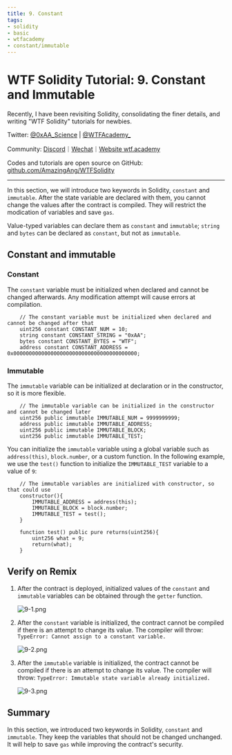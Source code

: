 ```yaml
---
title: 9. Constant
tags:
- solidity
- basic
- wtfacademy
- constant/immutable
---
```



# WTF Solidity Tutorial: 9. Constant and Immutable

<QuizProgress  courseId={SOLIDITY_COURSE_ID} lessonId={SOLIDITY_BASIC_LESSON_ID_9}></QuizProgress>

Recently, I have been revisiting Solidity, consolidating the finer details, and writing "WTF Solidity" tutorials for newbies. 

Twitter: [@0xAA_Science](https://twitter.com/0xAA_Science) | [@WTFAcademy_](https://twitter.com/WTFAcademy_)

Community: [Discord](https://discord.wtf.academy)｜[Wechat](https://docs.google.com/forms/d/e/1FAIpQLSe4KGT8Sh6sJ7hedQRuIYirOoZK_85miz3dw7vA1-YjodgJ-A/viewform?usp=sf_link)｜[Website wtf.academy](https://wtf.academy)

Codes and tutorials are open source on GitHub: [github.com/AmazingAng/WTFSolidity](https://github.com/AmazingAng/WTFSolidity)


-----

In this section, we will introduce two keywords in Solidity, `constant` and `immutable`. After the state variable are declared with them, you cannot change the values after the contract is compiled. They will restrict the modication of variables and save `gas`. 

Value-typed variables can declare them as `constant` and `immutable`; `string` and `bytes` can be declared as `constant`, but not as `immutable`.

## Constant and immutable

### Constant

The `constant` variable must be initialized when declared and cannot be changed afterwards. Any modification attempt will cause errors at compilation. 

``` solidity
    // The constant variable must be initialized when declared and cannot be changed after that
    uint256 constant CONSTANT_NUM = 10;
    string constant CONSTANT_STRING = "0xAA";
    bytes constant CONSTANT_BYTES = "WTF";
    address constant CONSTANT_ADDRESS = 0x0000000000000000000000000000000000000000;
```

### Immutable

The `immutable` variable can be initialized at declaration or in the constructor, so it is more flexible.

``` solidity
    // The immutable variable can be initialized in the constructor and cannot be changed later
    uint256 public immutable IMMUTABLE_NUM = 9999999999;
    address public immutable IMMUTABLE_ADDRESS;
    uint256 public immutable IMMUTABLE_BLOCK;
    uint256 public immutable IMMUTABLE_TEST;
```

You can initialize the `immutable` variable using a global variable such as `address(this)`, `block.number`, or a custom function. In the following example, we use the `test()` function to initialize the `IMMUTABLE_TEST` variable to a value of `9`:

``` solidity
    // The immutable variables are initialized with constructor, so that could use
    constructor(){
        IMMUTABLE_ADDRESS = address(this);
        IMMUTABLE_BLOCK = block.number;
        IMMUTABLE_TEST = test();
    }

    function test() public pure returns(uint256){
        uint256 what = 9;
        return(what);
    }
```


## Verify on Remix

1. After the contract is deployed, initialized values of the `constant` and `immutable` variables can be obtained through the `getter` function. 

   ![9-1.png](./img/9-1.png)   
   
2. After the `constant` variable is initialized, the contract cannot be compiled if there is an attempt to change its value. The compiler will throw: `TypeError: Cannot assign to a constant variable.`

   ![9-2.png](./img/9-2.png)   
   
3. After the `immutable` variable is initialized, the contract cannot be compiled if there is an attempt to change its value. The compiler will throw: `TypeError: Immutable state variable already initialized.`

   ![9-3.png](./img/9-3.png)

## Summary

In this section, we introduced two keywords in Solidity, `constant` and `immutable`. They keep the variables that should not be changed unchanged. It will help to save `gas` while improving the contract's security.

<QuizForm courseId={SOLIDITY_COURSE_ID} lessonId={SOLIDITY_BASIC_LESSON_ID_9}></QuizForm>
